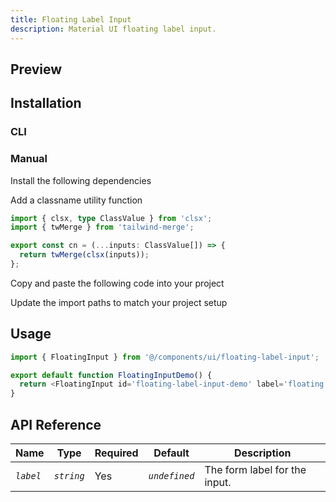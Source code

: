```yaml
---
title: Floating Label Input
description: Material UI floating label input.
---
```


## Preview

<ComponentPreview
  name='floating-label-input-demo'
  v0Url='https://kelvinmai.io/r/floating-label-input.json'
/>

## Installation

### CLI

<NpmCommand value='npx shadcn@latest add https://kelvinmai.io/r/floating-label-input.json' />

### Manual

<Steps>

<Step>Install the following dependencies</Step>

<NpmCommand value='npm install next-themes lucide-react motion clsx tailwind-merge' />

<Step>Add a classname utility function</Step>

```ts
import { clsx, type ClassValue } from 'clsx';
import { twMerge } from 'tailwind-merge';

export const cn = (...inputs: ClassValue[]) => {
  return twMerge(clsx(inputs));
};
```

<Step>Copy and paste the following code into your project</Step>

<ComponentSource
  name='floating-label-input'
  title='components/floating-label-input.tsx'
/>

<Step>Update the import paths to match your project setup</Step>

</Steps>

## Usage

```ts
import { FloatingInput } from '@/components/ui/floating-label-input';

export default function FloatingInputDemo() {
  return <FloatingInput id='floating-label-input-demo' label='floating input' />;
}
```

## API Reference

| Name      | Type       | Required | Default       | Description                   |
| --------- | ---------- | -------- | ------------- | ----------------------------- |
| _`label`_ | _`string`_ | Yes      | _`undefined`_ | The form label for the input. |
